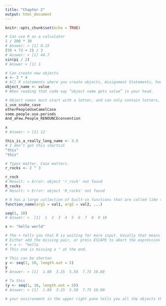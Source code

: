 ```yaml
---
title: "Chapter 2"
output: html_document
---
```


```r
knitr::opts_chunk$set(echo = TRUE)
```


```r
# Can use R as a calculator
1 / 200 * 30
# Answer: > [1] 0.15
(59 + 73 + 2) / 3
# Answer: > [1] 44.7
sin(pi / 2)
# Answer > [1] 1

# Can create new objects
x <- 3 * 4
# All R statements where you create objects, Assignment Statements, have the same form
object_name <- value
# When reading that code say “object name gets value” in your head.

# Object names must start with a letter, and can only contain letters, numbers, _ and .
i_use_snake_case
otherPeopleUseCamelCase
some.people.use.periods
And_aFew.People_RENOUNCEconvention

x
# Answer: > [1] 12

this_is_a_really_long_name <- 3.5
# I don't get this shortcut
"this"
"this"

# Typos matter. Case matters.
r_rocks <- 2 ^ 3

r_rock
# Result: > Error: object 'r_rock' not found
R_rocks
# Result: > Error: object 'R_rocks' not found

# R has a large collection of built-in functions that are called like this:
function_name(arg1 = val1, arg2 = val2, ...)

seq(1, 10)
# Answer: >  [1]  1  2  3  4  5  6  7  8  9 10

x <- "hello world"

# The + tells you that R is waiting for more input. Usually that means you’ve forgotten either a " or a ).
# Either add the missing pair, or press ESCAPE to abort the expression and try again.
# > x <- "hello
# This one is missing a " at the end.

# This can be shorten
y <- seq(1, 10, length.out = 5)
y
# Answer: > [1]  1.00  3.25  5.50  7.75 10.00

# To this
(y <- seq(1, 10, length.out = 5))
# Answer: > [1]  1.00  3.25  5.50  7.75 10.00

# your environment in the upper right pane tells you all the objects that you created

```

